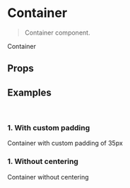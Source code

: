 
<Meta title="Container" />

# Container

<blockquote>Container component.</blockquote>

<Preview>
  <Story name="Usage">
    <Container width={400}>Container</Container>
  </Story>
</Preview>

## Props

<Props of={Container} />

## Examples

<br />

### 1. With custom padding

<Preview>
  <Container width={400} padding={35} title="Custom padding">
    Container with custom padding of 35px
  </Container>
</Preview>

<br />

### 1. Without centering

<Preview>
  <Container width={400} center={false}>
    Container without centering
  </Container>
</Preview>
